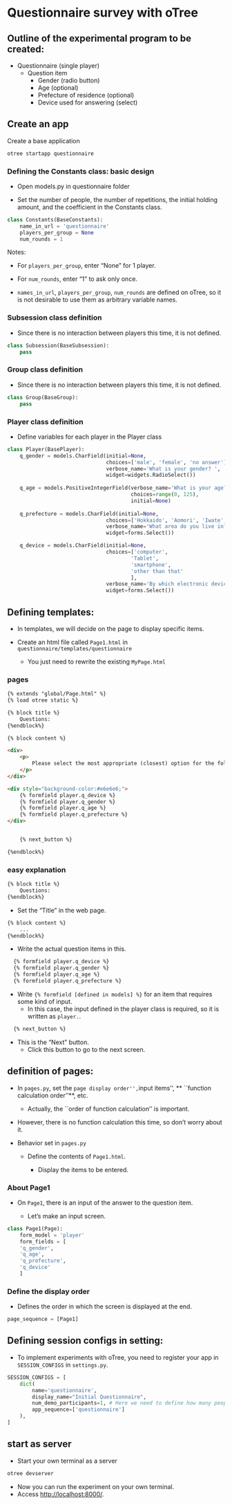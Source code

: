 # Questionnaire survey with oTree

## Outline of the experimental program to be created:

- Questionnaire (single player)
    - Question item
       - Gender (radio button)
       - Age (optional)
       - Prefecture of residence (optional)
       - Device used for answering (select)


## Create an app
Create a base application

```python
otree startapp questionnaire
```

### Defining the Constants class: basic design

- Open models.py in questionnaire folder

- Set the number of people, the number of repetitions, the initial holding amount, and the coefficient in the Constants class.

```python
class Constants(BaseConstants):
    name_in_url = 'questionnaire'
    players_per_group = None 
    num_rounds = 1 
```
Notes: 

- For `players_per_group`, enter "None" for 1 player. 

- For `num_rounds`, enter "1" to ask only once.

- `names_in_url`, `players_per_group`, `num_rounds` are defined on oTree, so it is not desirable to use them as arbitrary variable names.

### Subsession class definition

- Since there is no interaction between players this time, it is not defined.

```python
class Subsession(BaseSubsession):
    pass
```

### Group class definition

- Since there is no interaction between players this time, it is not defined.

```python
class Group(BaseGroup):
    pass
```

### Player class definition

- Define variables for each player in the Player class

```python
class Player(BasePlayer):
    q_gender = models.CharField(initial=None,
                                choices=['male', 'female', 'no answer'],
                                verbose_name='What is your gender? ',
                                widget=widgets.RadioSelect())
    
    q_age = models.PositiveIntegerField(verbose_name='What is your age?',
                                        choices=range(0, 125),
                                        initial=None)
    
    q_prefecture = models.CharField(initial=None,
                                choices=['Hokkaido', 'Aomori', 'Iwate', 'Miyagi', 'Akita', 'Yamagata', 'Fukushima', 'Ibaraki', 'Tochigi', 'Gunma', 'Saitama', 'Chiba', 'Tokyo', 'Kanagawa', 'Niigata', 'Toyama', 'Ishikawa', 'Fukui', 'Yamanashi', 'Nagano', 'Gifu', 'Shizuoka', 'Aichi', 'Mie', 'Shiga', 'Kyoto', 'Osaka', 'Hyogo', 'Nara', 'Wakayama', 'Tottori', 'Shimane', 'Okayama', 'Hiroshima', 'Yamaguchi', 'Tokushima', 'Kagawa', 'Ehime', 'Kochi', 'Fukuoka', 'Saga', 'Nagasaki', 'Kumamoto', 'Oita', 'Miyazaki', 'Kagoshima', 'Okinawa'],
                                verbose_name='What area do you live in? ',
                                widget=forms.Select())

    q_device = models.CharField(initial=None,
                                choices=['computer',
                                        'Tablet',
                                        'smartphone',
                                        'other than that'
                                        ],
                                verbose_name='By which electronic device are you answering? ',
                                widget=forms.Select())
```


## Defining templates:

- In templates, we will decide on the page to display specific items.

- Create an html file called `Page1.html` in `questionnaire/templates/questionnaire`
  
   - You just need to rewrite the existing `MyPage.html`
   
### pages

```html
{% extends "global/Page.html" %}
{% load otree static %}

{% block title %}
    Questions:
{%endblock%}

{% block content %}

<div>
    <p>
        Please select the most appropriate (closest) option for the following questions. <br>
    </p>
</div>

<div style="background-color:#e6e6e6;">
    {% formfield player.q_device %}
    {% formfield player.q_gender %}
    {% formfield player.q_age %}
    {% formfield player.q_prefecture %}
</div>


    {% next_button %}

{%endblock%}
```

### easy explanation

```html
{% block title %}
    Questions:
{%endblock%}
```

* Set the "Title" in the web page.


```html
{% block content %}
    ...
{%endblock%}
```

* Write the actual question items in this.


```html
  {% formfield player.q_device %}
  {% formfield player.q_gender %}
  {% formfield player.q_age %}
  {% formfield player.q_prefecture %}
```

* Write `{% formfield [defined in models] %}` for an item that requires some kind of input.
  * In this case, the input defined in the player class is required, so it is written as `player.`.


```html
  {% next_button %}
```
* This is the "Next" button.
  * Click this button to go to the next screen.


## definition of pages:

- In `pages.py`, set the ``page display order'', ``input items'', ** ``function calculation order''**, etc.

  - Actually, the ``order of function calculation'' is important.
  
- However, there is no function calculation this time, so don't worry about it.
  
- Behavior set in `pages.py`

  - Define the contents of `Page1.html`.
  
    - Display the items to be entered.

### About Page1
- On `Page1`, there is an input of the answer to the question item.

  - Let's make an input screen.


```python
class Page1(Page):
    form_model = 'player'
    form_fields = [
    'q_gender',
    'q_age',
    'q_prefecture',
    'q_device'
    ]
```

### Define the display order

* Defines the order in which the screen is displayed at the end.

```python
page_sequence = [Page1]
```


## Defining session configs in setting:

* To implement experiments with oTree, you need to register your app in `SESSION_CONFIGS` in `settings.py`.

```python
SESSION_CONFIGS = [
    dict(
        name='questionnaire',
        display_name="Initial Questionnaire",
        num_demo_participants=1, # Here we need to define how many people will participate in the demo.
        app_sequence=['questionnaire']
    ),
]
```

## start as server

- Start your own terminal as a server

```python
otree devserver
```
  - Now you can run the experiment on your own terminal.
  - Access [http://localhost:8000/](http://localhost:8000/).
